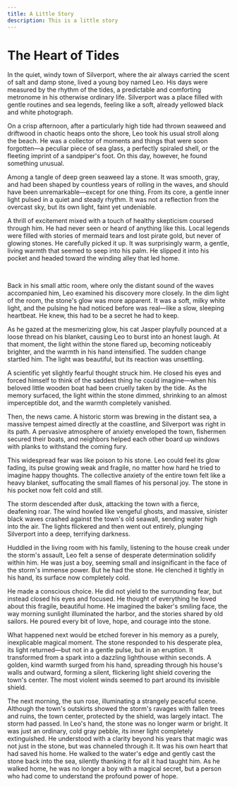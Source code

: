 ```yaml
---
title: A Little Story
description: This is a little story
---
```


# The Heart of Tides

In the quiet, windy town of Silverport, where the air always carried the scent of salt and damp stone, lived a young boy named Leo. His days were measured by the rhythm of the tides, a predictable and comforting metronome in his otherwise ordinary life. Silverport was a place filled with gentle routines and sea legends, feeling like a soft, already yellowed black and white photograph.

On a crisp afternoon, after a particularly high tide had thrown seaweed and driftwood in chaotic heaps onto the shore, Leo took his usual stroll along the beach. He was a collector of moments and things that were soon forgotten—a peculiar piece of sea glass, a perfectly spiraled shell, or the fleeting imprint of a sandpiper's foot. On this day, however, he found something unusual.

Among a tangle of deep green seaweed lay a stone. It was smooth, gray, and had been shaped by countless years of rolling in the waves, and should have been unremarkable—except for one thing. From its core, a gentle inner light pulsed in a quiet and steady rhythm. It was not a reflection from the overcast sky, but its own light, faint yet undeniable.

A thrill of excitement mixed with a touch of healthy skepticism coursed through him. He had never seen or heard of anything like this. Local legends were filled with stories of mermaid tears and lost pirate gold, but never of glowing stones. He carefully picked it up. It was surprisingly warm, a gentle, living warmth that seemed to seep into his palm. He slipped it into his pocket and headed toward the winding alley that led home.

<br />

Back in his small attic room, where only the distant sound of the waves accompanied him, Leo examined his discovery more closely. In the dim light of the room, the stone's glow was more apparent. It was a soft, milky white light, and the pulsing he had noticed before was real—like a slow, sleeping heartbeat. He knew, this had to be a secret he had to keep.

As he gazed at the mesmerizing glow, his cat Jasper playfully pounced at a loose thread on his blanket, causing Leo to burst into an honest laugh. At that moment, the light within the stone flared up, becoming noticeably brighter, and the warmth in his hand intensified. The sudden change startled him. The light was beautiful, but its reaction was unsettling.

A scientific yet slightly fearful thought struck him. He closed his eyes and forced himself to think of the saddest thing he could imagine—when his beloved little wooden boat had been cruelly taken by the tide. As the memory surfaced, the light within the stone dimmed, shrinking to an almost imperceptible dot, and the warmth completely vanished.

Then, the news came. A historic storm was brewing in the distant sea, a massive tempest aimed directly at the coastline, and Silverport was right in its path. A pervasive atmosphere of anxiety enveloped the town, fishermen secured their boats, and neighbors helped each other board up windows with planks to withstand the coming fury.

This widespread fear was like poison to his stone. Leo could feel its glow fading, its pulse growing weak and fragile, no matter how hard he tried to imagine happy thoughts. The collective anxiety of the entire town felt like a heavy blanket, suffocating the small flames of his personal joy. The stone in his pocket now felt cold and still.

The storm descended after dusk, attacking the town with a fierce, deafening roar. The wind howled like vengeful ghosts, and massive, sinister black waves crashed against the town's old seawall, sending water high into the air. The lights flickered and then went out entirely, plunging Silverport into a deep, terrifying darkness.

Huddled in the living room with his family, listening to the house creak under the storm's assault, Leo felt a sense of desperate determination solidify within him. He was just a boy, seeming small and insignificant in the face of the storm's immense power. But he had the stone. He clenched it tightly in his hand, its surface now completely cold.

He made a conscious choice. He did not yield to the surrounding fear, but instead closed his eyes and focused. He thought of everything he loved about this fragile, beautiful home. He imagined the baker's smiling face, the way morning sunlight illuminated the harbor, and the stories shared by old sailors. He poured every bit of love, hope, and courage into the stone.

What happened next would be etched forever in his memory as a purely, inexplicable magical moment. The stone responded to his desperate plea, its light returned—but not in a gentle pulse, but in an eruption. It transformed from a spark into a dazzling lighthouse within seconds. A golden, kind warmth surged from his hand, spreading through his house's walls and outward, forming a silent, flickering light shield covering the town's center. The most violent winds seemed to part around its invisible shield.

The next morning, the sun rose, illuminating a strangely peaceful scene. Although the town's outskirts showed the storm's ravages with fallen trees and ruins, the town center, protected by the shield, was largely intact. The storm had passed. In Leo's hand, the stone was no longer warm or bright. It was just an ordinary, cold gray pebble, its inner light completely extinguished. He understood with a clarity beyond his years that magic was not just in the stone, but was channeled through it. It was his own heart that had saved his home. He walked to the water's edge and gently cast the stone back into the sea, silently thanking it for all it had taught him. As he walked home, he was no longer a boy with a magical secret, but a person who had come to understand the profound power of hope.